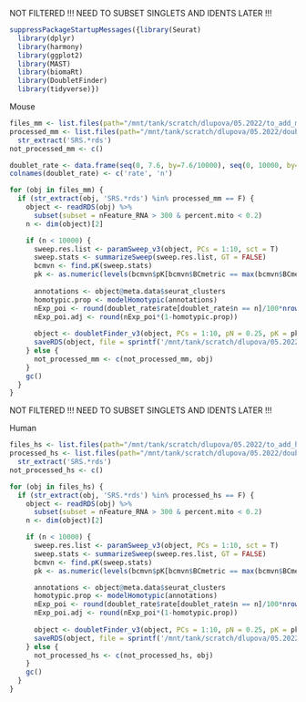 
NOT FILTERED !!! NEED TO SUBSET SINGLETS AND IDENTS LATER !!!

```r
suppressPackageStartupMessages({library(Seurat)
  library(dplyr)
  library(harmony)
  library(ggplot2)
  library(MAST)
  library(biomaRt)
  library(DoubletFinder)
  library(tidyverse)})
```


Mouse

```r
files_mm <- list.files(path="/mnt/tank/scratch/dlupova/05.2022/to_add_mm", pattern="*.rds", full.names=TRUE, recursive=FALSE)
processed_mm <- list.files(path="/mnt/tank/scratch/dlupova/05.2022/doublets_mm", pattern="*.rds", full.names=TRUE, recursive=FALSE) %>%
  str_extract('SRS.*rds')
not_processed_mm <- c()

doublet_rate <- data.frame(seq(0, 7.6, by=7.6/10000), seq(0, 10000, by=1))
colnames(doublet_rate) <- c('rate', 'n')
```

```r
for (obj in files_mm) {
  if (str_extract(obj, 'SRS.*rds') %in% processed_mm == F) {
    object <- readRDS(obj) %>%
      subset(subset = nFeature_RNA > 300 & percent.mito < 0.2) 
    n <- dim(object)[2]

    if (n < 10000) {
      sweep.res.list <- paramSweep_v3(object, PCs = 1:10, sct = T)
      sweep.stats <- summarizeSweep(sweep.res.list, GT = FALSE)
      bcmvn <- find.pK(sweep.stats)
      pk <- as.numeric(levels(bcmvn$pK[bcmvn$BCmetric == max(bcmvn$BCmetric)]))[bcmvn$pK[bcmvn$BCmetric == max(bcmvn$BCmetric)]]
      
      annotations <- object@meta.data$seurat_clusters
      homotypic.prop <- modelHomotypic(annotations)           
      nExp_poi <- round(doublet_rate$rate[doublet_rate$n == n]/100*nrow(object@meta.data))  ## Assuming doublet formation rate based on cell number
      nExp_poi.adj <- round(nExp_poi*(1-homotypic.prop))
      
      object <- doubletFinder_v3(object, PCs = 1:10, pN = 0.25, pK = pk, nExp = nExp_poi, reuse.pANN = FALSE, sct = T)
      saveRDS(object, file = sprintf('/mnt/tank/scratch/dlupova/05.2022/doublets_mm/%s.rds', str_extract(obj, '\\w+(?=\\.rds)')))
    } else {
      not_processed_mm <- c(not_processed_mm, obj)
    }
    gc()
  }
}
```

NOT FILTERED !!! NEED TO SUBSET SINGLETS AND IDENTS LATER !!!


Human

```r
files_hs <- list.files(path="/mnt/tank/scratch/dlupova/05.2022/to_add_hs", pattern="*.rds", full.names=TRUE, recursive=FALSE)
processed_hs <- list.files(path="/mnt/tank/scratch/dlupova/05.2022/doublets_hs", pattern="*.rds", full.names=TRUE, recursive=FALSE) %>%
  str_extract('SRS.*rds')
not_processed_hs <- c()
```

```r
for (obj in files_hs) {
  if (str_extract(obj, 'SRS.*rds') %in% processed_hs == F) {
    object <- readRDS(obj) %>%
      subset(subset = nFeature_RNA > 300 & percent.mito < 0.2) 
    n <- dim(object)[2]

    if (n < 10000) {
      sweep.res.list <- paramSweep_v3(object, PCs = 1:10, sct = T)
      sweep.stats <- summarizeSweep(sweep.res.list, GT = FALSE)
      bcmvn <- find.pK(sweep.stats)
      pk <- as.numeric(levels(bcmvn$pK[bcmvn$BCmetric == max(bcmvn$BCmetric)]))[bcmvn$pK[bcmvn$BCmetric == max(bcmvn$BCmetric)]]

      annotations <- object@meta.data$seurat_clusters
      homotypic.prop <- modelHomotypic(annotations)           
      nExp_poi <- round(doublet_rate$rate[doublet_rate$n == n]/100*nrow(object@meta.data))  ## Assuming doublet formation rate based on cell number
      nExp_poi.adj <- round(nExp_poi*(1-homotypic.prop))
      
      object <- doubletFinder_v3(object, PCs = 1:10, pN = 0.25, pK = pk, nExp = nExp_poi, reuse.pANN = FALSE, sct = T)
      saveRDS(object, file = sprintf('/mnt/tank/scratch/dlupova/05.2022/doublets_hs/%s.rds', str_extract(obj, '\\w+(?=\\.rds)')))
    } else {
      not_processed_hs <- c(not_processed_hs, obj)
    }
    gc()
  }
}
```






















